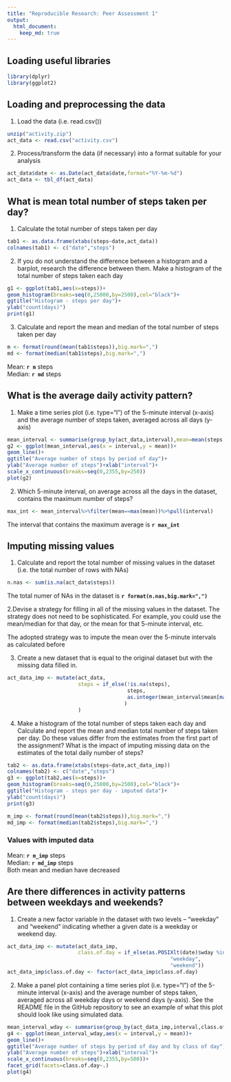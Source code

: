 ```yaml
---
title: "Reproducible Research: Peer Assessment 1"
output: 
  html_document:
    keep_md: true
---
```


## Loading useful libraries
``` r
library(dplyr)
library(ggplot2)
```

## Loading and preprocessing the data

1. Load the data (i.e. \color{red}{\verb|read.csv()|}read.csv())

```r
unzip("activity.zip")
act_data <- read.csv("activity.csv")
```

2. Process/transform the data (if necessary) into a format suitable for your analysis

```r
act_data$date <- as.Date(act_data$date,format="%Y-%m-%d")
act_data <- tbl_df(act_data)
```

## What is mean total number of steps taken per day?

1. Calculate the total number of steps taken per day

``` r
tab1 <- as.data.frame(xtabs(steps~date,act_data))
colnames(tab1) <- c("date","steps")
```

2. If you do not understand the difference between a histogram and a barplot, research the difference between them. Make a histogram of the total number of steps taken each day

``` r
g1 <- ggplot(tab1,aes(x=steps))+
geom_histogram(breaks=seq(0,25000,by=2500),col="black")+
ggtitle("Histogram - steps per day")+
ylab("count(days)")
print(g1)
```

3. Calculate and report the mean and median of the total number of steps taken per day

```r
m <- format(round(mean(tab1$steps)),big.mark=",")
md <- format(median(tab1$steps),big.mark=",")
```

Mean: **`r m`** steps  
Median: **`r md`** steps


## What is the average daily activity pattern?

1. Make a time series plot (i.e. \color{red}{\verb|type = "l"|}type="l") of the 5-minute interval (x-axis) and the average number of steps taken, averaged across all days (y-axis)
``` r
mean_interval <- summarise(group_by(act_data,interval),mean=mean(steps,na.rm=T))
g2 <- ggplot(mean_interval,aes(x = interval,y = mean))+
geom_line()+
ggtitle("Average number of steps by period of day")+
ylab("Average number of steps")+xlab("interval")+
scale_x_continuous(breaks=seq(0,2355,by=250))
plot(g2)
```

2. Which 5-minute interval, on average across all the days in the dataset, contains the maximum number of steps?

``` r
max_int <- mean_interval%>%filter(mean==max(mean))%>%pull(interval)
```

The interval that contains the maximum average is **`r max_int`**


## Imputing missing values

1. Calculate and report the total number of missing values in the dataset (i.e. the total number of rows with \color{red}{\verb|NA|}NAs)

```r
n.nas <- sum(is.na(act_data$steps))
```

The total numer of NAs in the dataset is **`r format(n.nas,big.mark=",")`**

2.Devise a strategy for filling in all of the missing values in the dataset. The strategy does not need to be sophisticated. For example, you could use the mean/median for that day, or the mean for that 5-minute interval, etc.

The adopted strategy was to impute the mean over the 5-minute intervals as calculated before

3. Create a new dataset that is equal to the original dataset but with the missing data filled in.

```r
act_data_imp <- mutate(act_data,
                       steps = if_else(!is.na(steps), 
                                       steps, 
                                       as.integer(mean_interval$mean[match(interval,mean_interval$interval)])
                                      )
                       )
```

4. Make a histogram of the total number of steps taken each day and Calculate and report the mean and median total number of steps taken per day. Do these values differ from the estimates from the first part of the assignment? What is the impact of imputing missing data on the estimates of the total daily number of steps?

``` r
tab2 <- as.data.frame(xtabs(steps~date,act_data_imp))
colnames(tab2) <- c("date","steps")
g3 <- ggplot(tab2,aes(x=steps))+
geom_histogram(breaks=seq(0,25000,by=2500),col="black")+
ggtitle("Histogram - steps per day - imputed data")+
ylab("count(days)")
print(g3)
```

```r
m_imp <- format(round(mean(tab2$steps)),big.mark=",")
md_imp <- format(median(tab2$steps),big.mark=",")
```

### Values with imputed data  
Mean: **`r m_imp`** steps    
Median: **`r md_imp`** steps  
Both mean and median have decreased



## Are there differences in activity patterns between weekdays and weekends?

1. Create a new factor variable in the dataset with two levels – “weekday” and “weekend” indicating whether a given date is a weekday or weekend day.

```r
act_data_imp <- mutate(act_data_imp,
                       class.of.day = if_else(as.POSIXlt(date)$wday %in% c(1,5),
                                                     "weekday",
                                                     "weekend"))
act_data_imp$class.of.day <- factor(act_data_imp$class.of.day)
```

2. Make a panel plot containing a time series plot (i.e. \color{red}{\verb|type = "l"|}type="l") of the 5-minute interval (x-axis) and the average number of steps taken, averaged across all weekday days or weekend days (y-axis). See the README file in the GitHub repository to see an example of what this plot should look like using simulated data.

```r
mean_interval_wday <- summarise(group_by(act_data_imp,interval,class.of.day),mean=mean(steps,na.rm=T))
g4 <- ggplot(mean_interval_wday,aes(x = interval,y = mean))+
geom_line()+
ggtitle("Average number of steps by period of day and by class of day")+
ylab("Average number of steps")+xlab("interval")+
scale_x_continuous(breaks=seq(0,2355,by=500))+
facet_grid(facets=class.of.day~.)
plot(g4)

```